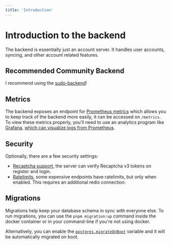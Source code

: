 ```yaml
---
title: 'Introduction'
---
```


# Introduction to the backend

The backend is essentially just an account server. It handles user accounts, syncing, and other account related features.

## Recommended Community Backend

I recommend using the [sudo-backend](https://backend.sudo-flix.lol)!

## Metrics

The backend exposes an endpoint for [Prometheus metrics](https://prometheus.io/) which allows you to keep track of the backend more easily, it can be accessed on `/metrics`.
To view these metrics properly, you'll need to use an analytics program like [Grafana](https://grafana.com/), [which can visualize logs from Prometheus](https://prometheus.io/docs/visualization/grafana/).

## Security

Optionally, there are a few security settings:

- [Recaptcha support](./configuration.mdx#captcha), the server can verify Recaptcha v3 tokens on register and login.
- [Ratelimits](./configuration.mdx#ratelimits), some expensive endpoints have ratelimits, but only when enabled. This requires an additional redis connection.

## Migrations

Migrations help keep your database schema in sync with everyone else. To run migrations, you can use the `pnpm migration:up` command inside the docker container or in your command-line if you're not using docker.

Alternatively, you can enable the [`postgres.migrateOnBoot`](./configuration.mdx#postgres-migrate-on-boot) variable and it will be automatically migrated on boot.
